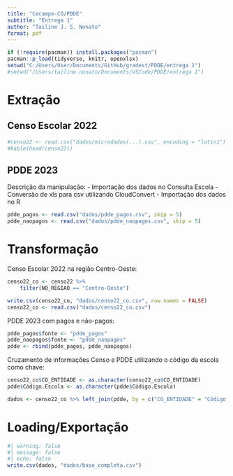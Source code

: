 ```yaml
---
title: "Cecampe-CO/PDDE"
subtitle: "Entrega 1"
author: "Tailine J. S. Nonato"
format: pdf
---
```


```r
if (!require(pacman)) install.packages("pacman")
pacman::p_load(tidyverse, knitr, openxlsx)
setwd("C:/Users/User/Documents/GitHub/gradest/PDDE/entrega 1")
#setwd("/Users/tailine.nonato/Documents/VSCode/PDDE/entrega 1")
```

# Extração

## Censo Escolar 2022
```r
#censo22 <- read.csv("dados/microdados(...).csv", encoding = "latin1")
#kable(head(censo22))
```

## PDDE 2023
Descrição da manipulação:
- Importação dos dados no Consulta Escola
- Conversão de xls para csv utilizando CloudConvert
- Importação dos dados no R

```r
pdde_pagos <- read.csv("dados/pdde_pagos.csv", skip = 5)
pdde_naopagos <- read.csv("dados/pdde_naopagos.csv", skip = 5)
```


# Transformação

Censo Escolar 2022 na região Centro-Oeste:
```r
censo22_co <- censo22 %>%
    filter(NO_REGIAO == "Centro-Oeste")

write.csv(censo22_co, "dados/censo22_co.csv", row.names = FALSE)
censo22_co <- read.csv("dados/censo22_co.csv")
```

PDDE 2023 com pagos e não-pagos:
```r
pdde_pagos$fonte <- "pdde_pagos"
pdde_naopagos$fonte <- "pdde_naopagos"
pdde <- rbind(pdde_pagos, pdde_naopagos)
```

Cruzamento de informações Censo e PDDE utilizando o código da escola como chave:
```r
censo22_co$CO_ENTIDADE <- as.character(censo22_co$CO_ENTIDADE)
pdde$Código.Escola <- as.character(pdde$Código.Escola)

dados <- censo22_co %>% left_join(pdde, by = c("CO_ENTIDADE" = "Código.Escola"))
```

# Loading/Exportação

```r
#| warning: false
#| message: false
#| echo: false
write.csv(dados, "dados/base_completa.csv")
```